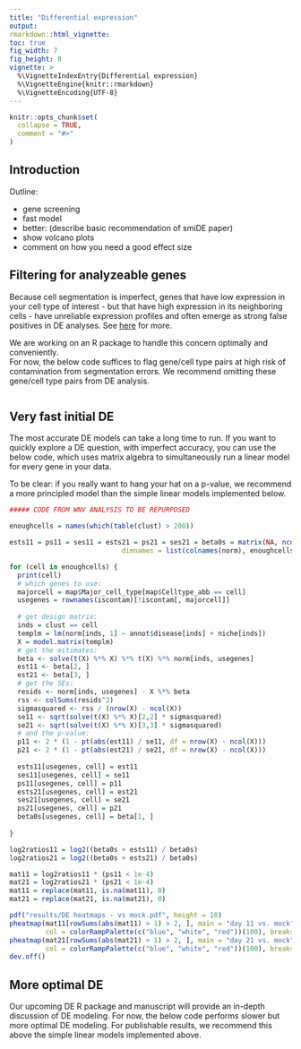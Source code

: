 ```yaml
---
title: "Differential expression"
output: 
rmarkdown::html_vignette: 
toc: true
fig_width: 7 
fig_height: 8 
vignette: >
  %\VignetteIndexEntry{Differential expression}
  %\VignetteEngine{knitr::rmarkdown}
  %\VignetteEncoding{UTF-8}
---
```

<style>
p.caption {
  font-size: 1.5em;
}
</style>
```r
knitr::opts_chunk$set(
  collapse = TRUE,
  comment = "#>"
)
```


## Introduction

Outline:

- gene screening
- fast model
- better: (describe basic recommendation of smiDE paper)
- show volcano plots
- comment on how you need a good effect size


## Filtering for analyzeable genes 

Because cell segmentation is imperfect, genes that have low expression in your cell type of interest -
but that have high expression in its neighboring cells - have unreliable expression profiles
and often emerge as strong false positives in DE analyses. See [here](https://github.com/Nanostring-Biostats/CosMx-Analysis-Scratch-Space/blob/Main/blog/segmentation%20errors%20and%20DE.md) for more. 

We are working on an R package to handle this concern optimally and conveniently.  
For now, the below code suffices to flag gene/cell type pairs at high risk of contamination from segmentation 
errors. We recommend omitting these gene/cell type pairs from DE analysis.

```r


```



## Very fast initial DE

The most accurate DE models can take a long time to run. 
If you want to quickly explore a DE question, with imperfect accuracy, you
can use the below code, which uses matrix algebra to simultaneously run a linear 
model for every gene in your data.

To be clear: if you really want to hang your hat on a p-value, we recommend
a more principled model than the simple linear models implemented below. 


``` r
##### CODE FROM WNV ANALYSIS TO BE REPURPOSED

enoughcells = names(which(table(clust) > 200))

ests11 = ps11 = ses11 = ests21 = ps21 = ses21 = beta0s = matrix(NA, ncol(norm), length(enoughcells),
                            dimnames = list(colnames(norm), enoughcells))

for (cell in enoughcells) {
  print(cell)
  # which genes to use:
  majorcell = map$Major_cell_type[map$Celltype_abb == cell]
  usegenes = rownames(iscontam)[!iscontam[, majorcell]]
  
  # get design matrix:
  inds = clust == cell
  templm = lm(norm[inds, 1] ~ annot$disease[inds] + niche[inds])
  X = model.matrix(templm)
  # get the estimates:
  beta <- solve(t(X) %*% X) %*% t(X) %*% norm[inds, usegenes]
  est11 <- beta[2, ]
  est21 <- beta[3, ]
  # get the SEs:
  resids <- norm[inds, usegenes] - X %*% beta
  rss <- colSums(resids^2)
  sigmasquared <- rss / (nrow(X) - ncol(X))
  se11 <- sqrt(solve(t(X) %*% X)[2,2] * sigmasquared)
  se21 <- sqrt(solve(t(X) %*% X)[3,3] * sigmasquared)
  # and the p-value:
  p11 <- 2 * (1 - pt(abs(est11) / se11, df = nrow(X) - ncol(X)))
  p21 <- 2 * (1 - pt(abs(est21) / se21, df = nrow(X) - ncol(X)))
  
  ests11[usegenes, cell] = est11
  ses11[usegenes, cell] = se11
  ps11[usegenes, cell] = p11
  ests21[usegenes, cell] = est21
  ses21[usegenes, cell] = se21
  ps21[usegenes, cell] = p21
  beta0s[usegenes, cell] = beta[1, ]
  
}

log2ratios11 = log2((beta0s + ests11) / beta0s)
log2ratios21 = log2((beta0s + ests21) / beta0s)

mat11 = log2ratios11 * (ps11 < 1e-4)
mat21 = log2ratios21 * (ps21 < 1e-4)
mat11 = replace(mat11, is.na(mat11), 0)
mat21 = replace(mat21, is.na(mat21), 0)

pdf("results/DE heatmaps - vs mock.pdf", height = 10)
pheatmap(mat11[rowSums(abs(mat11) > 1) > 2, ], main = "day 11 vs. mock", fontsize_row = 6,
         col = colorRampPalette(c("blue", "white", "red"))(100), breaks = seq(-2,2, length.out = 101))
pheatmap(mat21[rowSums(abs(mat21) > 1) > 2, ], main = "day 21 vs. mock", fontsize_row = 6,
         col = colorRampPalette(c("blue", "white", "red"))(100), breaks = seq(-2,2, length.out = 101))
dev.off()

```


## More optimal DE

Our upcoming DE R package and manuscript will provide an in-depth discussion of DE modeling. 
For now, the below code performs slower but more optimal DE modeling. 
For publishable results, we recommend this above the simple linear models implemented above. 

```r


```


